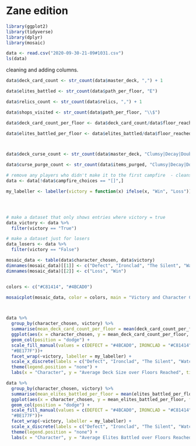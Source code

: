 
# Zane edition

```r
library(ggplot2)
library(tidyverse)
library(dplyr)
library(mosaic)

```


```r

data <- read.csv("2020-09-30-21-09#1031.csv")
ls(data)

```



cleaning and adding columns.
```r

data$deck_card_count <- str_count(data$master_deck, ",") + 1

data$elites_battled <- str_count(data$path_per_floor, "E") 

data$relics_count <- str_count(data$relics, ",") + 1

data$shops_visited <- str_count(data$path_per_floor, "\\$")

data$deck_card_count_per_floor <- data$deck_card_count/data$floor_reached

data$elites_battled_per_floor <- data$elites_battled/data$floor_reached



data$deck_curse_count <- str_count(data$master_deck, "Clumsy|Decay|Doubt|Injury|Normality|Pain|Parasite|Pride|Regret|Shame|Writhe")

data$curse_purge_count <- str_count(data$items_purged, "Clumsy|Decay|Doubt|Injury|Normality|Pain|Parasite|Pride|Regret|Shame|Writhe")

# remove any players who didn't make it to the first campfire  - cleans out people who reset early.
data <- data[!data$campfire_choices == "[]",]

my_labeller <- labeller(victory = function(x) ifelse(x, "Win", "Loss"))




# make a dataset that only shows entries where victory = true
data_victory <- data %>%
  filter(victory == "True")

# make a dataset just for losers
data_losers <- data %>% 
  filter(victory == "False")

```


```r

mosaic_data <- table(data$character_chosen, data$victory)
dimnames(mosaic_data)[[1]] <- c("Defect", "Ironclad", "The Silent", "Watcher")
dimnames(mosaic_data)[[2]] <- c("Loss", "Win")


colors <- c("#C81414", "#4BCAD0")

mosaicplot(mosaic_data, color = colors, main = "Victory and Character Chosen")




```


```r

data %>%
  group_by(character_chosen, victory) %>%
  summarise(mean_deck_card_count_per_floor = mean(deck_card_count_per_floor)) %>%
  ggplot(aes(x = character_chosen, y = mean_deck_card_count_per_floor, fill = character_chosen)) +
  geom_col(position = "dodge") +
  scale_fill_manual(values = c(DEFECT = "#4BCAD0", IRONCLAD = "#C81414", THE_SILENT = "#34BA0F", WATCHER =   
  "#BE177F"))+
  facet_wrap(~victory, labeller = my_labeller) +
  scale_x_discrete(labels = c("Defect", "Ironclad", "The Silent", "Watcher")) +
  theme(legend.position = "none") +
  labs(x = "Character", y = "Average Deck Size over Floors Reached", title = "Average Deck Size")

```


```r

data %>%
  group_by(character_chosen, victory) %>%
  summarise(mean_elites_battled_per_floor = mean(elites_battled_per_floor)) %>%
  ggplot(aes(x = character_chosen, y = mean_elites_battled_per_floor, fill = character_chosen)) +
  geom_col(position = "dodge") +
  scale_fill_manual(values = c(DEFECT = "#4BCAD0", IRONCLAD = "#C81414", THE_SILENT = "#34BA0F", WATCHER =   
  "#BE177F"))+
  facet_wrap(~victory, labeller = my_labeller) +
  scale_x_discrete(labels = c("Defect", "Ironclad", "The Silent", "Watcher")) +
  theme(legend.position = "none") +
  labs(x = "Character", y = "Average Elites Battled over Floors Reached", title = "Average Number of Elites Battled ")

```



